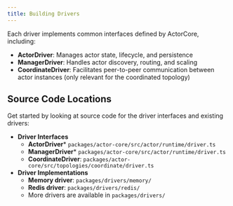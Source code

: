 ```yaml
---
title: Building Drivers
---
```


Each driver implements common interfaces defined by ActorCore, including:

- **ActorDriver**: Manages actor state, lifecycle, and persistence
- **ManagerDriver**: Handles actor discovery, routing, and scaling
- **CoordinateDriver**: Facilitates peer-to-peer communication between actor instances (only relevant for the coordinated topology)

## Source Code Locations

Get started by looking at source code for the driver interfaces and existing drivers:

- **Driver Interfaces**
  - **ActorDriver*** `packages/actor-core/src/actor/runtime/driver.ts`
  - **ManagerDriver*** `packages/actor-core/src/actor/runtime/driver.ts`
  - **CoordinateDriver**: `packages/actor-core/src/topologies/coordinate/driver.ts`
- **Driver Implementations**
  - **Memory driver**: `packages/drivers/memory/`
  - **Redis driver**: `packages/drivers/redis/`
  - More drivers are available in `packages/drivers/`

